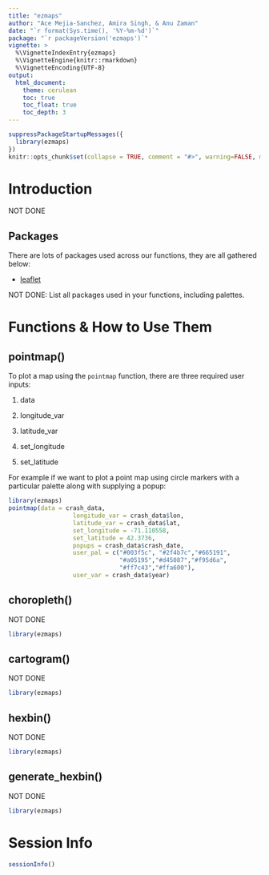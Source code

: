```yaml
---
title: "ezmaps"
author: "Ace Mejia-Sanchez, Amira Singh, & Anu Zaman"
date: "`r format(Sys.time(), '%Y-%m-%d')`"
package: "`r packageVersion('ezmaps')`"
vignette: >
  %\VignetteIndexEntry{ezmaps}
  %\VignetteEngine{knitr::rmarkdown}
  %\VignetteEncoding{UTF-8}
output:
  html_document:
    theme: cerulean
    toc: true
    toc_float: true
    toc_depth: 3
---
```


```r
suppressPackageStartupMessages({
  library(ezmaps)
})
knitr::opts_chunk$set(collapse = TRUE, comment = "#>", warning=FALSE, message=FALSE, eval=TRUE)
```

# Introduction

NOT DONE

## Packages

There are lots of packages used across our functions, they are all gathered below:
  
* [leaflet](https://CRAN.R-project.org/package=leaflet)

NOT DONE: List all packages used in your functions, including palettes.


# Functions & How to Use Them

## pointmap()

To plot a map using the `pointmap` function, there are three required user inputs:

1. data

2. longitude_var

3. latitude_var

4. set_longitude

5. set_latitude

For example if we want to plot a point map using circle markers with a particular palette along with supplying a popup:

```r
library(ezmaps)
pointmap(data = crash_data,
                  longitude_var = crash_data$lon,
                  latitude_var = crash_data$lat,
                  set_longitude = -71.110558,
                  set_latitude = 42.3736,
                  popups = crash_data$crash_date,
                  user_pal = c("#003f5c", "#2f4b7c","#665191",
                               "#a05195","#d45087","#f95d6a",
                               "#ff7c43","#ffa600"),
                  user_var = crash_data$year)
```


## choropleth()

NOT DONE

```r
library(ezmaps)
```


## cartogram()

NOT DONE

```r
library(ezmaps)
```

## hexbin()

NOT DONE

```r
library(ezmaps)
```

## generate_hexbin()

NOT DONE

```r
library(ezmaps)
```


# Session Info
```r
sessionInfo()
```


